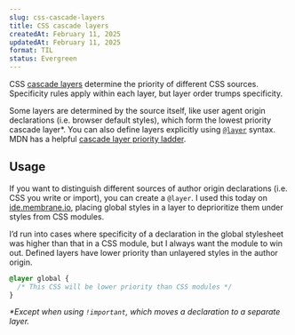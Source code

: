 ```yaml
---
slug: css-cascade-layers
title: CSS cascade layers
createdAt: February 11, 2025
updatedAt: February 11, 2025
format: TIL
status: Evergreen
---
```


CSS [cascade layers](https://developer.mozilla.org/en-US/docs/Learn_web_development/Core/Styling_basics/Cascade_layers) determine the priority of different CSS sources. Specificity rules apply within each layer, but layer order trumps specificity.

Some layers are determined by the source itself, like user agent origin declarations (i.e. browser default styles), which form the lowest priority cascade layer\*. You can also define layers explicitly using [`@layer`](https://developer.mozilla.org/en-US/docs/Web/CSS/@layer) syntax. MDN has a helpful [cascade layer priority ladder](https://developer.mozilla.org/en-US/docs/Web/CSS/@layer#description).

## Usage

If you want to distinguish different sources of author origin declarations (i.e. CSS you write or import), you can create a `@layer`. I used this today on [ide.membrane.io](https://ide.membrane.io), placing global styles in a layer to deprioritize them under styles from CSS modules.

I’d run into cases where specificity of a declaration in the global stylesheet was higher than that in a CSS module, but I always want the module to win out. Defined layers have lower priority than unlayered styles in the author origin.

```css globals.css
@layer global {
  /* This CSS will be lower priority than CSS modules */
}
```

_\*Except when using `!important`, which moves a declaration to a separate layer._
